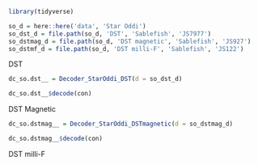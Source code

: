 ```r
library(tidyverse)

so_d = here::here('data', 'Star Oddi')
so_dst_d = file.path(so_d, 'DST', 'Sablefish', 'JS7977')
so_dstmag_d = file.path(so_d, 'DST magnetic', 'Sablefish', 'JS927')
so_dstmf_d = file.path(so_d, 'DST milli-F', 'Sablefish', 'JS122')
```


DST 
```r
dc_so.dst__ = Decoder_StarOddi_DST(d = so_dst_d)

dc_so.dst__$decode(con)
```
DST Magnetic
```r
dc_so.dstmag__ = Decoder_StarOddi_DSTmagnetic(d = so_dstmag_d)

dc_so.dstmag__$decode(con)
```

DST milli-F 
```r

```

































